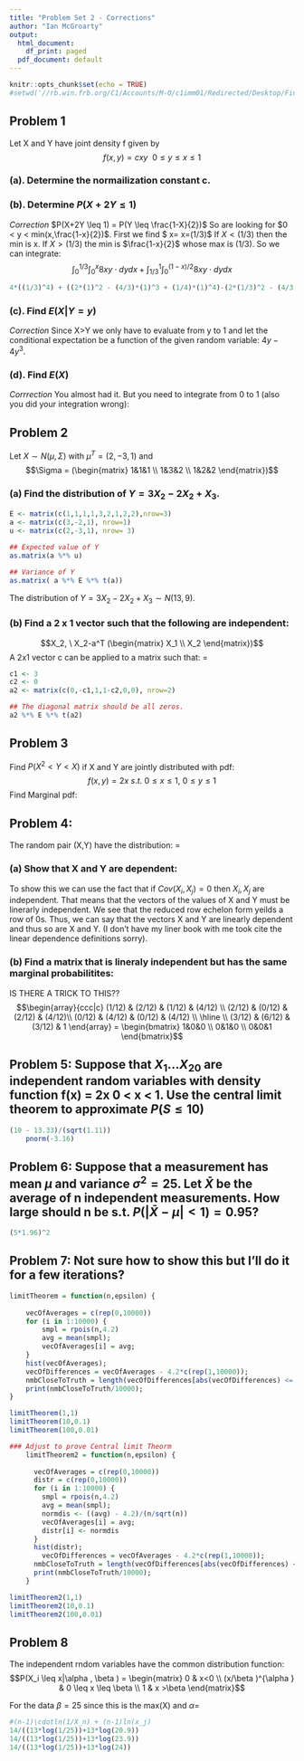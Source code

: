 ---
title: "Problem Set 2 - Corrections"
author: "Ian McGroarty"
output:
  html_document:
    df_print: paged
  pdf_document: default
---


```{r setup, include=FALSE}
knitr::opts_chunk$set(echo = TRUE)
#setwd('//rb.win.frb.org/C1/Accounts/M-O/c1imm01/Redirected/Desktop/Financial Mathematics/Problem Sets')
```

## Problem 1 

Let X and Y have joint density f given by $$ f(x,y) = cxy \ \ 0 \leq y \leq x \leq 1 $$ 

### (a). Determine the normailization constant c.
\begin{align*}
f(x,y) &= \int_0^1 \int_0^x cxy \cdot dydx \\
&= \int_0^1 [cxy^2/2 |_0^x ] \cdot dx\\
&= \int_0^1 cx^3/2 dx \\
&= cx^4/8 |_0^1 \\
&= c/8 = 1 \\
c &= 8 
\end{align*}

### (b). Determine $P(X+2Y \leq 1)$
\begin{align*}
P(X+2Y \leq 1) &= P(X \leq 1 - 2y) \\
&= \int_0^1 \int_y^{1-2y} 8xy  \cdot dxdy \\
&= \int_0^1 [4x^2y |_x^{1-2y}] \cdot dy \\
&= \int_0^1 [4(1-2y)^2y - 4(y)^2y \\
&= \int_0^1 12y^3 - 16y^2 + 4y) \\
&= 12y^4/4 - (12/3)y^3 + (4/2)y^2) |_0^1 \\
&= (12/4)-(12/3)+(4/2) \\
&= 1
\end{align*}

*Correction*
$P(X+2Y \leq 1) = P(Y \leq \frac{1-X}{2})$ So are looking for $0 < y < min(x,\frac{1-x}{2})$. First we find $ x= \frac{1-x}{2} \implies x=(1/3)$ If $X<(1/3)$ then the min is x. If $X>(1/3)$ the min is $\frac{1-x}{2}$ whose max is (1/3). So we can integrate:
$$ \int_0^{1/3} \int_0^x 8xy \cdot dydx + \int_{1/3}^{1} \int_0^{(1-x)/2} 8xy \cdot dydx$$ 
\begin{align*}
P(X+2y \leq 1) &= \int_0^{1/3} \int_0^x 8xy \cdot dydx + \int_{1/3}^{1} \int_0^{(1-x)/2} 8xy \cdot dydx \\
&= \int_0^{1/3} 4xy^2|_0^x \cdot dx + \int_{1/3}^{1} 4xy^2|_0^{(1-x)/2} \cdot dx \\
&= \int_0^{1/3} 4x^3 \cdot dx + \int_{1/3}^{1} 4x-4x^2+x^3  \cdot dx \\
&= 4x^4|_0^{1/3} +  2x^2-(4/3)x^3+(1/4)x^4|_{1/3}^{1}  \cdot dx \\
&= 0.79
\end{align*}
```{r}
4*((1/3)^4) + ((2*(1)^2 - (4/3)*(1)^3 + (1/4)*(1)^4)-(2*(1/3)^2 - (4/3)*(1/3)^3 + (1/4)*(1/3)^4))
```


### (c). Find $E(X|Y=y)$
\begin{align*}
f_Y(y) &= \int_y^1 8xy \cdot dx \\
&= 4x^2y |_y^1 \\
&= 4y-4y^3 \\
f(x|y) &= \frac{f(x,y)}{f_Y(y)} \\
&= \frac{8xy}{4y(1-y^2)} \\
f(x|y)&= \frac{2x}{(1-y^2)} \\
E(X|Y=y) &= \int_y^1 \frac{2x}{(1-y^2)} x \cdot dx \\
&= \frac{(2/3)x^3}{(1-y^2)} |_y^1 \\
&= \frac{(2/3)(1-y^3)}{(1-y^2)} 
\end{align*}

*Correction*
Since X>Y we only have to evaluate from y to 1 and let the conditional expectation be a function of the given random variable: $4y-4y^3$. 

### (d). Find $E(X)$ 
\begin{align*}
f_x(x) &= \int_0^x 8xy \cdot dy \\
&= 4xy^2 |_0^x \\
&= 4x^3 \\
E(X) &= \int_y^1 4x^3 \cdot x \cdot dx \\
&= x^4 |_y^1 \\
&= 1-y^4
\end{align*}

*Corrrection*
You almost had it. But you need to integrate from 0 to 1 (also you did your integration wrong):
\begin{align*}
f_x(x) &= \int_0^x 8xy \cdot dy \\
&= 4xy^2 |_0^x \\
&= 4x^3 \\
E(X) &= \int_0^1 4x^3 \cdot x \cdot dx \\
&= (1/5) x^4 |_0^1 \\
&= 4/5
\end{align*}


\newpage

## Problem 2
Let $X\sim N(\mu,\Sigma )$ with $\mu^T = (2,-3,1)$ and $$\Sigma =
 (\begin{matrix} 1&1&1 \\ 1&3&2 \\ 1&2&2 \end{matrix})$$

### (a) Find the distribution of $Y= 3X_2 - 2X_2 + X_3$.

```{r cars, results='asis'}
E <- matrix(c(1,1,1,1,3,2,1,2,2),nrow=3)
a <- matrix(c(3,-2,1), nrow=1)
u <- matrix(c(2,-3,1), nrow= 3)

## Expected value of Y
as.matrix(a %*% u)

## Variance of Y
as.matrix( a %*% E %*% t(a))
```
 
The  distribution of $Y= 3X_2 - 2X_2 + X_3 \sim N(13,9)$.

### (b) Find a 2 x 1 vector such that the following are independent:
$$X_2, \ X_2-a^T (\begin{matrix} X_1 \\ X_2 \end{matrix})$$
A 2x1 vector c can be applied to a matrix such that: 
\begin{bmatrix}
X2\\
X_2 - c1X_1 - c2X_2
\end{bmatrix}
=
\begin{bmatrix}
0 & 1 & 0 \\
-c1 & 1-c2 & 0 
\end{bmatrix}

```{r p2b, results='asis'}
c1 <- 3
c2 <- 0
a2 <- matrix(c(0,-c1,1,1-c2,0,0), nrow=2)

## The diagonal matrix should be all zeros.
a2 %*% E %*% t(a2)
```

\newpage 

## Problem 3
Find $P(X^2 < Y < X)$ if X and Y are jointly distributed with pdf: 
$$ f(x,y) = 2x \ s.t. \ 0 \leq x \leq 1, \ 0 \leq y \leq 1 $$ 
Find Marginal pdf:
\begin{align*}
f_Y(x) &= \int_0^1 f(x,y) dx && \text{Definition} \\
&= \int_0^1 2x dx \\
&= x^2 |_0^1 \\
&= 1 \\
F_Y(x) &= \int_{x^2}^{x} f_Y(x) \\
&= \int_x^{x^2} 1 \\
P(X^2 < Y < X) &= x - x^2 
\end{align*}
 
 \newpage
 
## Problem 4:
The random pair (X,Y) have the distribution:
\begin{array}{ccc|c}
(1/12) & (2/12) & (1/12) & (4/12) \\
(2/12) & (0/12) & (2/12) & (4/12)\\
(0/12) & (4/12) & (0/12) & (4/12) \\
\hline \\
(3/12) & (6/12) & (3/12) & 1
\end{array}
=
\begin{bmatrix}
1&0&1 \\
0&1&0 \\
0 & 0 & 0 
\end{bmatrix}

### (a) Show that X and Y are dependent:
To show this we can use the fact that if $Cov(X_i,X_j)=0$ then $X_i,X_j$ are independent. That means that the vectors of the values of X and Y must be linerarly independent. We see that the reduced row echelon form yeilds a row of 0s. Thus, we can say that the vectors X and Y are linearly dependent and thus so are X and Y. (I don't have my liner book with me took cite the linear dependence definitions sorry).

### (b) Find a matrix that is lineraly independent but has the same marginal probabilitites:
IS THERE A TRICK TO THIS??
$$\begin{array}{ccc|c}
(1/12) & (2/12) & (1/12) & (4/12) \\
(2/12) & (0/12) & (2/12) & (4/12)\\
(0/12) & (4/12) & (0/12) & (4/12) \\
\hline \\
(3/12) & (6/12) & (3/12) & 1
\end{array} 
=
\begin{bmatrix}
1&0&0 \\
0&1&0 \\
0&0&1 
\end{bmatrix}$$
 
 \newpage 
 
## Problem 5: Suppose that $X_1...X_{20}$ are independent random variables with density function f(x) = 2x 0 < x < 1. Use the central limit theorem to approximate $P(S\leq 10)$
\begin{align*}
E(S) &= \int_0^1 f(x)\cdot x dx &&\text{independence} \\
&= \int_0^1 2x^2 \\
&= (2/3)x^2 |_0^1 
&= 2/3 \\
E(S^2) &= \int_0^1 2x^4 \\
&= 2/4 \\
V(S) &= E(S^2)-E(S)^2 \\
&= 1/18 \\
S & \sim N(20\cdot(2/3),20\cdot (1/18)) \\
 S&\sim N(13.3,1.11) \\
 P(S \leq 10) &= P( \frac{S - 13.33}{\sqrt{1.11}} \leq \frac{10 - 13.33}{\sqrt{1.11}}  ) \\
 &= P(Z \leq -3.16)=0.0008 
\end{align*}

```{r}
(10 - 13.33)/(sqrt(1.11))
    pnorm(-3.16)
```

\newpage


## Problem 6: Suppose that a measurement has mean $\mu$ and variance $\sigma^2 = 25$. Let $\bar{X}$ be the average of n independent measurements. How large should n be s.t. $P(|\bar{X} - \mu | < 1)=0.95$?
\begin{align*}
P(|\bar{X} - \mu | < 1)&=0.95 \\
P(\frac{|\bar{X} - \mu |}{\sigma / \sqrt{n}}&<\frac{1}{\sigma / \sqrt{n}}) &\text{divide} \\
P(Z&<\frac{1}{\sigma / \sqrt{n}}) \\
P(Z&<\frac{1}{5/\sqrt{n}}) &= 0.95  & \text{Z score of 1.96}\\
\frac{1}{5/\sqrt{n}} &= 1.96
n&= 96.04 trials 
\end{align*}

```{r}
(5*1.96)^2
```


## Problem 7: Not sure how to show this but I'll do it for a few iterations?

```{r, results='markup'}

limitTheorem = function(n,epsilon) {
	
	vecOfAverages = c(rep(0,10000))
	for (i in 1:10000) {
		smpl = rpois(n,4.2)
		avg = mean(smpl);
		vecOfAverages[i] = avg;
	}
	hist(vecOfAverages);
	vecOfDifferences = vecOfAverages - 4.2*c(rep(1,10000));
	nmbCloseToTruth = length(vecOfDifferences[abs(vecOfDifferences) <= epsilon]);
	print(nmbCloseToTruth/10000);
}

limitTheorem(1,1)
limitTheorem(10,0.1)
limitTheorem(100,0.01)

### Adjust to prove Central limit Theorm 
    limitTheorem2 = function(n,epsilon) {
      
      vecOfAverages = c(rep(0,10000))
      distr = c(rep(0,10000))
      for (i in 1:10000) {
        smpl = rpois(n,4.2)
        avg = mean(smpl);
        normdis <- ((avg) - 4.2)/(n/sqrt(n))
        vecOfAverages[i] = avg;
        distr[i] <- normdis  
      }
      hist(distr);
        vecOfDifferences = vecOfAverages - 4.2*c(rep(1,10000));
      nmbCloseToTruth = length(vecOfDifferences[abs(vecOfDifferences) <= epsilon]);
      print(nmbCloseToTruth/10000);
    }

limitTheorem2(1,1)
limitTheorem2(10,0.1)
limitTheorem2(100,0.01)

```

\newpage

## Problem 8

The independent rndom variables have the common distribution function:
$$P(X_i \leq x|\alpha , \beta ) = 
\begin{matrix}
 0 & x<0 \\
(x/\beta )^{\alpha } & 0 \leq x \leq \beta \\
 1 & x >\beta
\end{matrix}$$

\begin{align*}
f(\alpha \beta ) &= \frac{d}{dx} \frac{x}{\beta }^{\alpha } \\
&= \alpha \cdot \frac{x}{\beta }^{\alpha - 1} \\
L(\alpha, \beta ) &= \prod_{j=1}^n \alpha \cdot \frac{x}{\beta }^{\alpha - 1} \\
&= \alpha^(n+1) \cdot \frac{1}{\beta }^{n(\alpha)} \cdot \prod x_j^{\alpha} \\
&= (n)\cdot ln(\alpha ) - (n-1)\alpha \cdot ln(1/\beta ) + (n-1)\alpha ln(x_j) \\
& \beta \text{is strictly decreaseing, so max L is at min} \beta = X_n \\
L(\alpha \beta )_{min} &= \frac{\partial \alpha , \beta}{\partial \alpha} (n)\cdot ln(\alpha )  (n-1)\alpha \cdot ln(1/X_n ) + (n-1)\alpha ln(x_j) \\
0 &= \frac{n}{\alpha} - (n-1)\cdot ln(1/X_n) + (n-1)ln(x_j) \\
\alpha &= \frac{n}{(n-1)\cdot ln(1/X_n) + (n-1)ln(x_j)}
\end{align*}

For the data $\beta = 25$ since this is the max(X) and $\alpha =$ 

```{r}
#(n-1)\cdotln(1/X_n) + (n-1)ln(x_j)
14/((13*log(1/25))+13*log(20.9))
14/((13*log(1/25))+13*log(23.9))
14/((13*log(1/25))+13*log(24))
```

